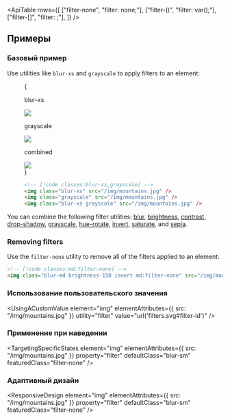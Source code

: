 

<ApiTable
  rows={[
    ["filter-none", "filter: none;"],
    ["filter-(<custom-property>)", "filter: var(<custom-property>);"],
    ["filter-[<value>]", "filter: <value>;"],
  ]}
/>

## Примеры

### Базовый пример

Use utilities like `blur-xs` and `grayscale` to apply filters to an element:

<Figure>

<Example padding={false}>
  {
    <div className="flex scroll-p-8 overflow-scroll sm:block sm:overflow-visible">
      <div className="flex shrink-0 items-center justify-around gap-12 p-8 font-mono font-bold sm:gap-4">
        <div className="flex shrink-0 flex-col items-center">
          <p className="mb-3 text-center font-mono text-sm font-medium text-gray-500 dark:text-gray-400">blur-xs</p>
          <div className="relative blur-xs">
            <img
              className="size-24 rounded-lg object-cover"
              src="https://images.unsplash.com/photo-1554629947-334ff61d85dc?ixid=MnwxMjA3fDB8MHxwaG90by1wYWdlfHx8fGVufDB8fHx8&ixlib=rb-1.2.1&auto=format&fit=crop&w=1000&h=1000&q=90"
            />
            <div className="absolute inset-0 rounded-lg ring-1 ring-black/10 ring-inset"></div>
          </div>
        </div>
        <div className="flex shrink-0 flex-col items-center">
          <p className="mb-3 text-center font-mono text-sm font-medium text-gray-500 dark:text-gray-400">grayscale</p>
          <div className="relative grayscale">
            <img
              className="size-24 rounded-lg object-cover"
              src="https://images.unsplash.com/photo-1554629947-334ff61d85dc?ixid=MnwxMjA3fDB8MHxwaG90by1wYWdlfHx8fGVufDB8fHx8&ixlib=rb-1.2.1&auto=format&fit=crop&w=1000&h=1000&q=90"
            />
            <div className="absolute inset-0 rounded-lg ring-1 ring-black/10 ring-inset"></div>
          </div>
        </div>
        <div className="flex shrink-0 flex-col items-center">
          <p className="mb-3 text-center font-mono text-sm font-medium text-gray-500 italic dark:text-gray-400">
            combined
          </p>
          <div className="relative blur-xs grayscale">
            <img
              className="size-24 rounded-lg object-cover"
              src="https://images.unsplash.com/photo-1554629947-334ff61d85dc?ixid=MnwxMjA3fDB8MHxwaG90by1wYWdlfHx8fGVufDB8fHx8&ixlib=rb-1.2.1&auto=format&fit=crop&w=1000&h=1000&q=90"
            />
            <div className="absolute inset-0 rounded-lg ring-1 ring-black/10 ring-inset"></div>
          </div>
        </div>
      </div>
    </div>
  }
</Example>

```html
<!-- [!code classes:blur-xs,grayscale] -->
<img class="blur-xs" src="/img/mountains.jpg" />
<img class="grayscale" src="/img/mountains.jpg" />
<img class="blur-xs grayscale" src="/img/mountains.jpg" />
```

</Figure>

You can combine the following filter utilities: [blur](/docs/filter-blur), [brightness](/docs/filter-brightness), [contrast](/docs/filter-contrast), [drop-shadow](/docs/filter-drop-shadow), [grayscale](/docs/filter-grayscale), [hue-rotate](/docs/filter-hue-rotate), [invert](/docs/filter-invert), [saturate](/docs/filter-saturate), and [sepia](/docs/filter-sepia).

### Removing filters

Use the `filter-none` utility to remove all of the filters applied to an element:

```html
<!-- [!code classes:md:filter-none] -->
<img class="blur-md brightness-150 invert md:filter-none" src="/img/mountains.jpg" />
```

### Использование пользовательского значения

<UsingACustomValue
  element="img"
  elementAttributes={{ src: "/img/mountains.jpg" }}
  utility="filter"
  value="url('filters.svg#filter-id')"
/>

### Применение при наведении

<TargetingSpecificStates
  element="img"
  elementAttributes={{ src: "/img/mountains.jpg" }}
  property="filter"
  defaultClass="blur-sm"
  featuredClass="filter-none"
/>

### Адаптивный дизайн

<ResponsiveDesign
  element="img"
  elementAttributes={{ src: "/img/mountains.jpg" }}
  property="filter"
  defaultClass="blur-sm"
  featuredClass="filter-none"
/>
